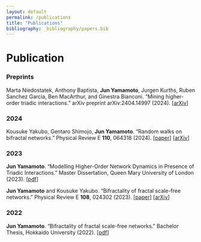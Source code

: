 ```yaml
---
layout: default
permalink: /publications
title: "Publications"
bibliography: _bibliography/papers.bib
---
```


# Publication

### Preprints

Marta Niedostatek, Anthony Baptista, **Jun Yamamoto**, Jurgen Kurths,
Ruben Sanchez Garcia, Ben MacArthur, and Ginestra Bianconi. “Mining
higher-order triadic interactions.” arXiv preprint arXiv:2404.14997
(2024). \[[arXiv](https://doi.org/10.48550/arXiv.2404.14997)\]

### 2024

Kousuke Yakubo, Gentaro Shimojo, **Jun Yamamoto**. “Random walks on
bifractal networks.” Physical Review E **110**, 064318 (2024).
\[[paper](https://doi.org/10.1103/PhysRevE.110.064318)\]
\[[arXiv](https://doi.org/10.48550/arXiv.2407.16183)\]

### 2023

**Jun Yamamoto**. “Modelling Higher-Order Network Dynamics in Presence
of Triadic Interactions.” Master Dissertation, Queen Mary University of
London (2023). \[[pdf](./assets/files/thesis/MSc_dissertation.pdf)\]

**Jun Yamamoto** and Kousuke Yakubo. “Bifractality of fractal scale-free
networks.” Physical Review E **108**, 024302 (2023).
\[[paper](https://doi.org/10.1103/PhysRevE.108.024302)\]
\[[arXiv](https://doi.org/10.48550/arXiv.2304.13438)\]

### 2022

**Jun Yamamoto**. “Bifractality of fractal scale-free networks.”
Bachelor Thesis, Hokkaido University (2022).
\[[pdf](./assets/files/thesis/BEng_thesis.pdf)\]